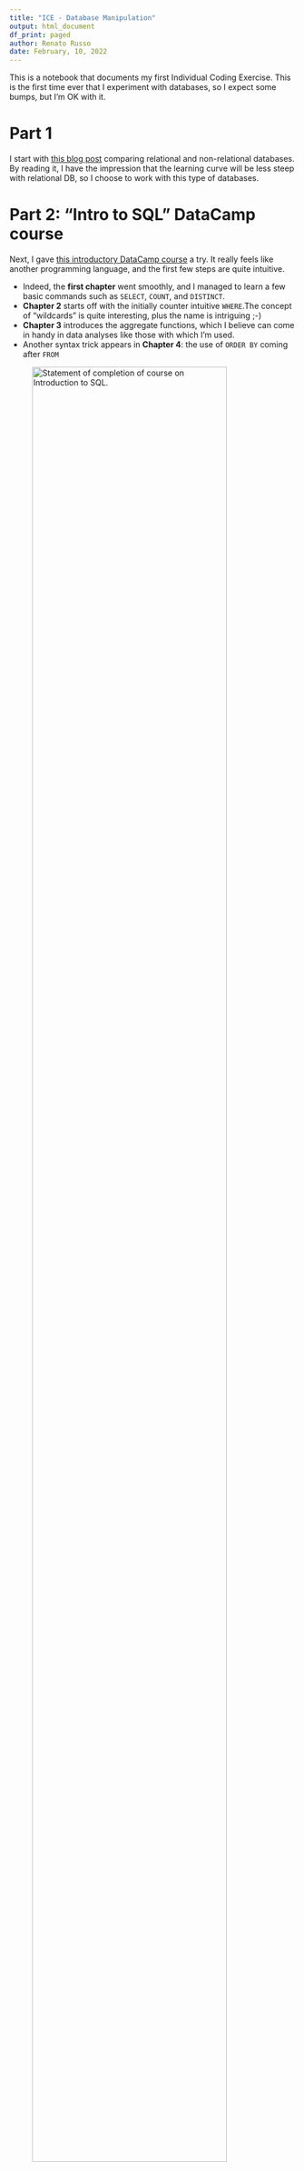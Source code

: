 ```yaml
---
title: "ICE - Database Manipulation"
output: html_document
df_print: paged
author: Renato Russo
date: February, 10, 2022
---
```


This is a notebook that documents my first Individual Coding Exercise. This is the first time ever that I experiment with databases, so I expect some bumps, but I'm OK with it.

# Part 1
I start with [this blog post](https://www.pluralsight.com/blog/software-development/relational-vs-non-relational-databases) comparing relational and non-relational databases. By reading it, I have the impression that the learning curve will be less steep with relational DB, so I choose to work with this type of databases.

# Part 2: "Intro to SQL" DataCamp course
Next, I gave [this introductory DataCamp course](https://www.datacamp.com/courses/introduction-to-sql) a try. It really feels like another programming language, and the first few steps are quite intuitive.

- Indeed, the **first chapter** went smoothly, and I managed to learn a few basic commands such as `SELECT`, `COUNT`, and `DISTINCT`.
- **Chapter 2** starts off with the initially counter intuitive `WHERE`.The concept of "wildcards" is quite interesting, plus the name is intriguing ;-)
- **Chapter 3** introduces the aggregate functions, which I believe can come in handy in data analyses like those with which I'm used.
- Another syntax trick appears in **Chapter 4**: the use of `ORDER BY` coming after `FROM`

![Statement of completion of course on Introduction to SQL.](images/INTROSQL-RussoRenato.png){width=90%}

In general, undertaking this first part of the assignment was easy, although I feel I made a mistake in terms of my learning: because I had a chunk of time available and was eager to understand the basics of SQL, I took the whole DataCamp course all at once, instead of practicing a consistently across a few days. I tend to prefer the latter approach, because I feel I consolidate knowledge better that way. Let's wait and see.

# Part 3: creating and writing to an AWS Database
Following the instructions in [this tutorial](https://www.youtube.com/watch?v=JnADtoprFMM), it was easy to create the database, although it seems that every step is a little risky, because the interface and set up feel a little "black-box-y."


```r
# Loading the libraries needed to manage the DB in R
library(DBI)
library(RMySQL)

# Storing credentials in variables
host <- "database-2.cluster-chhrqrpvglpz.us-east-1.rds.amazonaws.com"
port <- 3306
dbname <- "hudk4051"
user <- "renatorusso"
```
```r
password <- ""
```
```r

# Connecting to the database
my_db <- dbConnect(MySQL(), user = user, password = password, dbname = dbname, host = host, port = port)

# The first time that I "call" the database, the following 3 lines return empty values, obviously
my_db
summary(my_db)
dbListTables(my_db)

#Loading data--for this exercise, I'm using data from Jolley et al (2021)[1] on beliefs in conspiracy theories. They made the results
# available through the [Open Science Framework](https://osf.io/7f3qc/)
ACBQ_data <- readxl::read_xlsx("ACBQ/Data_ACBQ.xlsx")

# Writing data to the DB using the DBI package. The line below is commented because I can't write the same file twice to the database using that
# function
# dbWriteTable(my_db,"ACBQ_data", ACBQ_data)

# Checking if the data has been written to the DB.
dbListTables(my_db)

# Read table in the 
head(dbReadTable(my_db, "ACBQ_data"))

# Selecting columns
dbGetQuery(my_db, "SELECT ACBQ1 FROM ACBQ_data WHERE gender = '1' LIMIT 10")

# Combining aggregate functions with WHERE
dbGetQuery(my_db, "SELECT ABCQ FROM ACBQ_data WHERE RealworldCT > 3 LIMIT 10")


# [1] Jolley, D., Douglas, K., M, Skipper,Y,Thomas, E., &Cookson, D.(2021). Measuring adolescents’ beliefs in conspiracy theories: Development and validation of the Adolescent Conspiracy Beliefs Questionnaire (ACBQ). British Journal of Developmental Psychology.

```



